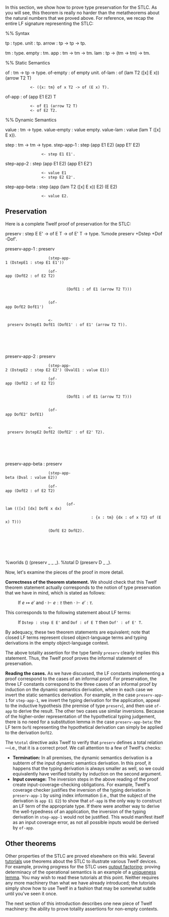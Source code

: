 {{proving metatheorems
  | prev = Representing the judgements of the STLC
  | prevname = Representing judgements
  | next = Proving totality assertions in non-empty contexts
  | nextname = Proving totality assertions in non-empty contexts}}

In this section, we show how to prove type preservation for the STLC.  As you will see, this theorem is really no harder than the metatheorems about the natural numbers that we proved above.  For reference, we recap the entire LF signature representing the STLC:

<twelf>
%% Syntax

tp    : type.
unit  : tp.
arrow : tp -> tp -> tp.

tm    : type.
empty : tm.
app   : tm -> tm -> tm.
lam   : tp -> (tm -> tm) -> tm.

%% Static Semantics

of       : tm -> tp -> type.
of-empty : of empty unit.
of-lam   : of (lam T2 ([x] E x)) (arrow T2 T)
            <- ({x: tm} of x T2 -> of (E x) T).
of-app   : of (app E1 E2) T
            <- of E1 (arrow T2 T)
            <- of E2 T2.

%% Dynamic Semantics

value       : tm -> type.
value-empty : value empty.
value-lam   : value (lam T ([x] E x)).

step          : tm -> tm -> type.
step-app-1    : step (app E1 E2) (app E1' E2)
                 <- step E1 E1'.
step-app-2    : step (app E1 E2) (app E1 E2') 
                 <- value E1
                 <- step E2 E2'.
step-app-beta : step (app (lam T2 ([x] E x)) E2) (E E2)
                 <- value E2.
</twelf>

== Preservation ==

Here is a complete Twelf proof of preservation for the STLC:

<twelf check="true">
preserv : step E E' -> of E T -> of E' T -> type.                                                                                                                     
%mode preserv +Dstep +Dof -Dof'.                                                                                                                                      
                                                                                                                                                                      
preserv-app-1    : preserv                                                                                                                                            
                    (step-app-1 (DstepE1 : step E1 E1'))                                                                                                              
                    (of-app (DofE2 : of E2 T2)                                                                                                                        
                            (DofE1 : of E1 (arrow T2 T)))                                                                                                             
                    (of-app DofE2 DofE1')                                                                                                                             
                    <- preserv DstepE1 DofE1 (DofE1' : of E1' (arrow T2 T)).                                                                                          
                                                                                                                                                                      
preserv-app-2    : preserv                                                                                                                                            
                    (step-app-2 (DstepE2 : step E2 E2') (DvalE1 : value E1))                                                                                          
                    (of-app (DofE2 : of E2 T2)                                                                                                                        
                            (DofE1 : of E1 (arrow T2 T)))                                                                                                             
                    (of-app DofE2' DofE1)                                                                                                                             
                    <- preserv DstepE2 DofE2 (DofE2' : of E2' T2).                                                                                                    
                                                                                                                                                                      
preserv-app-beta : preserv                                                                                                                                            
                    (step-app-beta (Dval : value E2))                                                                                                                 
                    (of-app (DofE2 : of E2 T2)                                                                                                                        
                            (of-lam (([x] [dx] DofE x dx)                                                                                                             
                                       : {x : tm} {dx : of x T2} of (E x) T)))                                                                                        
                    (DofE E2 DofE2).                                                                                                                                  
                                                                                                                                                                      
%worlds () (preserv _ _ _).                                                                                                                                           
%total D (preserv D _ _).                                                                                                                                             
</twelf>

Now, let's examine the pieces of the proof in more detail.

'''Correctness of the theorem statement.''' We should check that this Twelf theorem statement actually corresponds to the notion of type preservation that we have in mind, which is stated as follows:

: If <math>e \mapsto e'</math> and <math>\cdot \vdash e : \tau</math> then <math>\cdot \vdash e' : \tau</math>.  

This corresponds to the following statement about LF terms:

: If <tt>Dstep : step E E'</tt> and <tt>Dof : of E T</tt> then <tt>Dof' : of E' T</tt>.

By adequacy, these two theorem statements are equivalent; note that closed LF terms represent closed object-language terms and typing derivations in the empty object-language context.  

The above totality assertion for the type family <tt>preserv</tt> clearly implies this statement.  Thus, the Twelf proof proves the informal statement of preservation.

'''Reading the cases.'''  As we have discussed, the LF constants implementing a proof correspond to the cases of an informal proof.  For preservation, the three LF constants correspond to the three cases of an informal proof by induction on the dynamic semantics derivation, where in each case we invert the static semantics derivation.  For example, in the case <tt>preserv-app-1</tt> for <tt>step-app-1</tt>, we invert the typing derivation for the application, appeal to the inductive hypothesis (the premise of type <tt>preserv</tt>), and then use <tt>of-app</tt> to derive the result.  The other two cases use similar inversions.  Because of the higher-order representation of the hypothetical typing judgement, there is no need for a substitution lemma in the case <tt>preserv-app-beta</tt>: the LF term <tt>DofE</tt> representing the hypothetical derivation can simply be applied to the derivation <tt>DofE2</tt>.  

The <tt>%total</tt> directive asks Twelf to verify that <tt>preserv</tt> defines a total relation—i.e., that it is a correct proof.  We call attention to a few of Twelf's checks:
* '''Termination:''' In all premises, the dynamic semantics derivation is a subterm of the input dynamic semantics derivation.  In this proof, it happens that the typing derivation is always smaller as well, so we could equivalently have verified totality by induction on the second argument.  
* '''Input coverage:''' The inversion steps in the above reading of the proof create input-coverage-checking obligations. For example, Twelf's coverage checker justifies the inversion of the typing derivation in <tt>preserv-app-1</tt> by using index information (i.e., that the subject of the derivation is <tt>app E1 E2</tt>) to show that <tt>of-app</tt> is the only way to construct an LF term of the appropriate type.  If there were another way to derive the well-typedness of an application, the inversion of the typing derivation in <tt>step-app-1</tt> would not be justified.  This would manifest itself as an input coverage error, as not all possible inputs would be derived by <tt>of-app</tt>.

== Other theorems ==

Other properties of the STLC are proved elsewhere on this wiki.  Several [[tutorials]] use theorems about the STLC to illustrate various Twelf devices.  For example, proving progress for the STLC uses [[output factoring]]; proving determinacy of the operational semantics is an example of a [[uniqueness lemma]].  You may wish to read these tutorials at this point.  Neither requires any more machinery than what we have already introduced; the tutorials simply show how to use Twelf in a fashion that may be somewhat subtle until you've seen it once.

The next section of this introduction describes one new piece of Twelf machinery: the ability to prove totality assertions for non-empty contexts.

{{proving metatheorems
  | prev = Representing the judgements of the STLC
  | prevname = Representing judgements
  | next = Proving totality assertions in non-empty contexts
  | nextname = Proving totality assertions in non-empty contexts}}